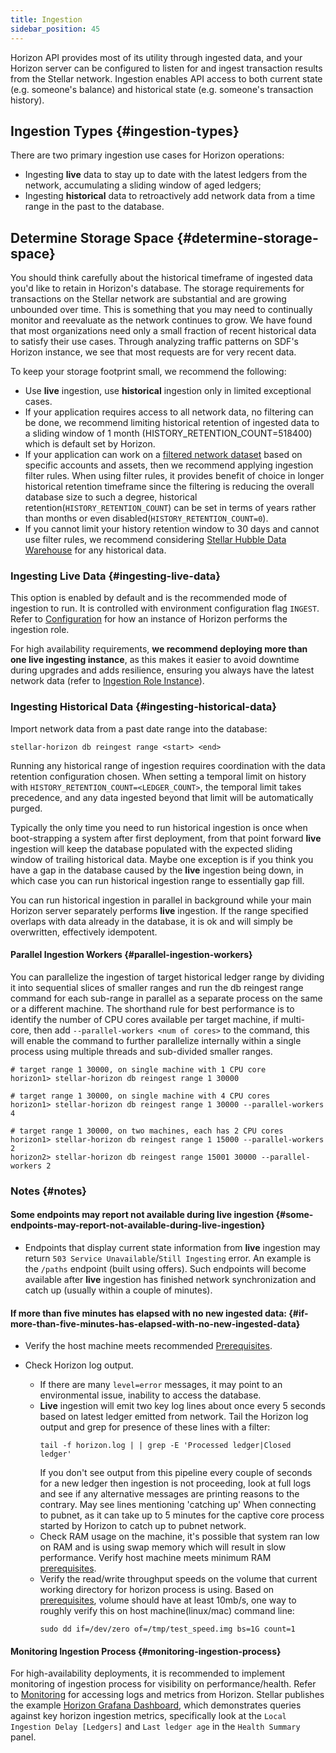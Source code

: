 ```yaml
---
title: Ingestion
sidebar_position: 45
---
```



Horizon API provides most of its utility through ingested data, and your Horizon server can be configured to listen for and ingest transaction results from the Stellar network. Ingestion enables API access to both current state (e.g. someone's balance) and historical state (e.g. someone's transaction history).

## Ingestion Types {#ingestion-types}

There are two primary ingestion use cases for Horizon operations:

- Ingesting **live** data to stay up to date with the latest ledgers from the network, accumulating a sliding window of aged ledgers;
- Ingesting **historical** data to retroactively add network data from a time range in the past to the database.

## Determine Storage Space {#determine-storage-space}

You should think carefully about the historical timeframe of ingested data you'd like to retain in Horizon's database. The storage requirements for transactions on the Stellar network are substantial and are growing unbounded over time. This is something that you may need to continually monitor and reevaluate as the network continues to grow. We have found that most organizations need only a small fraction of recent historical data to satisfy their use cases. Through analyzing traffic patterns on SDF's Horizon instance, we see that most requests are for very recent data.

To keep your storage footprint small, we recommend the following:

- Use **live** ingestion, use **historical** ingestion only in limited exceptional cases.
- If your application requires access to all network data, no filtering can be done, we recommend limiting historical retention of ingested data to a sliding window of 1 month (HISTORY_RETENTION_COUNT=518400) which is default set by Horizon.
- If your application can work on a [filtered network dataset](./ingestion-filtering.mdx) based on specific accounts and assets, then we recommend applying ingestion filter rules. When using filter rules, it provides benefit of choice in longer historical retention timeframe since the filtering is reducing the overall database size to such a degree, historical retention(`HISTORY_RETENTION_COUNT`) can be set in terms of years rather than months or even disabled(`HISTORY_RETENTION_COUNT=0`).
- If you cannot limit your history retention window to 30 days and cannot use filter rules, we recommend considering [Stellar Hubble Data Warehouse](../../hubble/README.mdx) for any historical data.

### Ingesting Live Data {#ingesting-live-data}

This option is enabled by default and is the recommended mode of ingestion to run. It is controlled with environment configuration flag `INGEST`. Refer to [Configuration](./configuring.mdx) for how an instance of Horizon performs the ingestion role.

For high availability requirements, **we recommend deploying more than one live ingesting instance**, as this makes it easier to avoid downtime during upgrades and adds resilience, ensuring you always have the latest network data (refer to [Ingestion Role Instance](./configuring.mdx#multiple-instance-deployment)).

### Ingesting Historical Data {#ingesting-historical-data}

Import network data from a past date range into the database:

<CodeExample>

```
stellar-horizon db reingest range <start> <end>
```

</CodeExample>

Running any historical range of ingestion requires coordination with the data retention configuration chosen. When setting a temporal limit on history with `HISTORY_RETENTION_COUNT=<LEDGER_COUNT>`, the temporal limit takes precedence, and any data ingested beyond that limit will be automatically purged.

Typically the only time you need to run historical ingestion is once when boot-strapping a system after first deployment, from that point forward **live** ingestion will keep the database populated with the expected sliding window of trailing historical data. Maybe one exception is if you think you have a gap in the database caused by the **live** ingestion being down, in which case you can run historical ingestion range to essentially gap fill.

You can run historical ingestion in parallel in background while your main Horizon server separately performs **live** ingestion. If the range specified overlaps with data already in the database, it is ok and will simply be overwritten, effectively idempotent.

#### Parallel Ingestion Workers {#parallel-ingestion-workers}

You can parallelize the ingestion of target historical ledger range by dividing it into sequential slices of smaller ranges and run the db reingest range command for each sub-range in parallel as a separate process on the same or a different machine. The shorthand rule for best performance is to identify the number of CPU cores available per target machine, if multi-core, then add `--parallel-workers <num of cores>` to the command, this will enable the command to further parallelize internally within a single process using multiple threads and sub-divided smaller ranges.

<CodeExample>

```
# target range 1 30000, on single machine with 1 CPU core
horizon1> stellar-horizon db reingest range 1 30000

# target range 1 30000, on single machine with 4 CPU cores
horizon1> stellar-horizon db reingest range 1 30000 --parallel-workers 4

# target range 1 30000, on two machines, each has 2 CPU cores
horizon1> stellar-horizon db reingest range 1 15000 --parallel-workers 2
horizon2> stellar-horizon db reingest range 15001 30000 --parallel-workers 2
```

</CodeExample>

### Notes {#notes}

#### Some endpoints may report not available during **live** ingestion {#some-endpoints-may-report-not-available-during-live-ingestion}

- Endpoints that display current state information from **live** ingestion may return `503 Service Unavailable`/`Still Ingesting` error. An example is the `/paths` endpoint (built using offers). Such endpoints will become available after **live** ingestion has finished network synchronization and catch up (usually within a couple of minutes).

#### If more than five minutes has elapsed with no new ingested data: {#if-more-than-five-minutes-has-elapsed-with-no-new-ingested-data}

- Verify the host machine meets recommended [Prerequisites](./prerequisites.mdx).

- Check Horizon log output.
  - If there are many `level=error` messages, it may point to an environmental issue, inability to access the database.
  - **Live** ingestion will emit two key log lines about once every 5 seconds based on latest ledger emitted from network. Tail the Horizon log output and grep for presence of these lines with a filter:
    ```
    tail -f horizon.log | | grep -E 'Processed ledger|Closed ledger'
    ```
    If you don't see output from this pipeline every couple of seconds for a new ledger then ingestion is not proceeding, look at full logs and see if any alternative messages are printing reasons to the contrary. May see lines mentioning 'catching up' When connecting to pubnet, as it can take up to 5 minutes for the captive core process started by Horizon to catch up to pubnet network.
  - Check RAM usage on the machine, it's possible that system ran low on RAM and is using swap memory which will result in slow performance. Verify host machine meets minimum RAM [prerequisites](./prerequisites.mdx).
  - Verify the read/write throughput speeds on the volume that current working directory for horizon process is using. Based on [prerequisites](./prerequisites.mdx), volume should have at least 10mb/s, one way to roughly verify this on host machine(linux/mac) command line:
    ```
    sudo dd if=/dev/zero of=/tmp/test_speed.img bs=1G count=1
    ```

#### Monitoring Ingestion Process {#monitoring-ingestion-process}

For high-availability deployments, it is recommended to implement monitoring of ingestion process for visibility on performance/health. Refer to [Monitoring](./monitoring.mdx) for accessing logs and metrics from Horizon. Stellar publishes the example [Horizon Grafana Dashboard](https://grafana.com/grafana/dashboards/13793-stellar-horizon/), which demonstrates queries against key horizon ingestion metrics, specifically look at the `Local Ingestion Delay [Ledgers]` and `Last ledger age` in the `Health Summary` panel.

